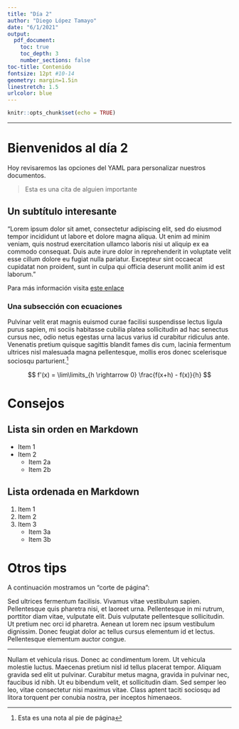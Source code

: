 ```yaml
---
title: "Día 2"
author: "Diego López Tamayo"
date: "6/1/2021"
output:
  pdf_document:
    toc: true
    toc_depth: 3
    number_sections: false
toc-title: Contenido
fontsize: 12pt #10-14
geometry: margin=1.5in
linestretch: 1.5
urlcolor: blue
---
```


```r
knitr::opts_chunk$set(echo = TRUE)
```

---

# Bienvenidos al día 2

Hoy revisaremos las opciones del YAML para personalizar nuestros documentos.

> Esta es una cita de alguien importante 

## Un subtítulo interesante

"Lorem ipsum dolor sit amet, consectetur adipiscing elit, sed do eiusmod tempor incididunt ut labore et dolore magna aliqua. Ut enim ad minim veniam, quis nostrud exercitation ullamco laboris nisi ut aliquip ex ea commodo consequat. Duis aute irure dolor in reprehenderit in voluptate velit esse cillum dolore eu fugiat nulla pariatur. Excepteur sint occaecat cupidatat non proident, sunt in culpa qui officia deserunt mollit anim id est laborum."  

Para más información visita [este enlace](https://diego-eco.github.io/toolkit.html)

### Una subsección con ecuaciones

Pulvinar velit erat magnis euismod curae facilisi suspendisse lectus ligula purus sapien, mi sociis habitasse cubilia platea sollicitudin ad hac senectus cursus nec, odio netus egestas urna lacus varius id curabitur ridiculus ante. Venenatis pretium quisque sagittis blandit fames dis cum, lacinia fermentum ultrices nisl malesuada magna pellentesque, mollis eros donec scelerisque sociosqu parturient.^[Esta es una nota al pie de página]

$$
f'(x) = \lim\limits_{h \rightarrow 0} \frac{f(x+h) - f(x)}{h}  
$$

# Consejos

## Lista sin orden en Markdown

* Item 1
* Item 2
    + Item 2a
    + Item 2b
    
## Lista ordenada en Markdown

1. Item 1
2. Item 2
3. Item 3
    + Item 3a
    + Item 3b
    

# Otros tips

A continuación mostramos un "corte de página":

Sed ultrices fermentum facilisis. Vivamus vitae vestibulum sapien. Pellentesque quis pharetra nisi, et laoreet urna. Pellentesque in mi rutrum, porttitor diam vitae, vulputate elit. Duis vulputate pellentesque sollicitudin. Ut pretium nec orci id pharetra. Aenean ut lorem nec ipsum vestibulum dignissim. Donec feugiat dolor ac tellus cursus elementum id et lectus. Pellentesque elementum auctor congue.

---

Nullam et vehicula risus. Donec ac condimentum lorem. Ut vehicula molestie luctus. Maecenas pretium nisl id tellus placerat tempor. Aliquam gravida sed elit ut pulvinar. Curabitur metus magna, gravida in pulvinar nec, faucibus id nibh. Ut eu bibendum velit, et sollicitudin diam. Sed semper leo leo, vitae consectetur nisi maximus vitae. Class aptent taciti sociosqu ad litora torquent per conubia nostra, per inceptos himenaeos.
    




